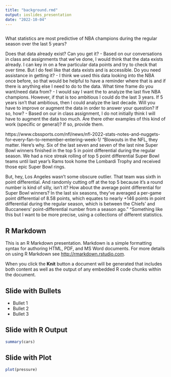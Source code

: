 ```yaml
---
title: "background.rmd"
output: ioslides_presentation
date: "2022-10-04"
---
```


```R

```
What statistics are most predictive of NBA champions during the regular season over the last 5 years?

Does that data already exist? Can you get it?
- Based on our conversations in class and assignments that we've done, I would think that the data exists already. I can key in on a few particular data points and try to check that over time. But I do feel like that data exists and is accessible.
Do you need assistance in getting it?
- I think we used this data looking into the NBA once before, so that would be helpful to have a reminder where that is and if there is anything else I need to do to the data.
What time frame do you want/need data from?
- I would say I want the to analyze the last five NBA champions. However, if that is too ambitious I could do the last 3 years. If 5 years isn't that ambitious, then I could analyze the last decade.
Will you have to improve or augment the data in order to answer your question? If so, how?
- Based on our in class assignment, I do not initially think I will have to augment the data too much.
Are there other examples of this kind of work (specific or general)? If so, provide them.

https://www.cbssports.com/nfl/news/nfl-2022-stats-notes-and-nuggets-for-every-fan-to-remember-entering-week-1/
"Blowouts in the NFL, they matter. Here's why. Six of the last seven and seven of the last nine Super Bowl winners finished in the top 5 in point differential during the regular season. We had a nice streak rolling of top 5 point differential Super Bowl teams until last year's Rams took home the Lombardi Trophy and received those epic Super Bowl rings. 

But, hey, Los Angeles wasn't some obscure outlier. That team was sixth in point differential. And randomly cutting off at the top 5 because it's a round number is kind of silly, isn't it? How about the average point differential for Super Bowl winners? In the last six seasons, they've averaged a per-game point differential of 8.58 points, which equates to nearly +146 points in point differential during the regular season, which is between the Chiefs' and Buccaneers' point-differential number from a season ago."
^Something like this but I want to be more precise, using a collections of different statistics. 





## R Markdown

This is an R Markdown presentation. Markdown is a simple formatting syntax for authoring HTML, PDF, and MS Word documents. For more details on using R Markdown see <http://rmarkdown.rstudio.com>.

When you click the **Knit** button a document will be generated that includes both content as well as the output of any embedded R code chunks within the document.

## Slide with Bullets

- Bullet 1
- Bullet 2
- Bullet 3

## Slide with R Output

```r
summary(cars)
```

## Slide with Plot

```r
plot(pressure)
```

